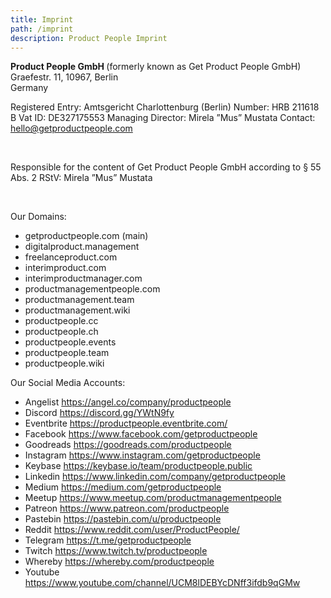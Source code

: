 ```yaml
---
title: Imprint
path: /imprint
description: Product People Imprint
---
```


<strong>Product People GmbH </strong>
(formerly known as Get Product People GmbH)
<br />
Graefestr. 11, 10967, Berlin
<br />
Germany

Registered Entry: Amtsgericht Charlottenburg (Berlin)
Number: HRB 211618 B
Vat ID: DE327175553
Managing Director: Mirela ”Mus” Mustata
Contact: hello@getproductpeople.com

<br />

Responsible for the content of Get Product People GmbH according to § 55 Abs. 2 RStV: Mirela ”Mus” Mustata

<br />

Our Domains:
- getproductpeople.com (main)
- digitalproduct.management
- freelanceproduct.com
- interimproduct.com
- interimproductmanager.com
- productmanagementpeople.com
- productmanagement.team
- productmanagement.wiki
- productpeople.cc
- productpeople.ch
- productpeople.events
- productpeople.team
- productpeople.wiki

Our Social Media Accounts:
- Angelist https://angel.co/company/productpeople
- Discord https://discord.gg/YWtN9fy
- Eventbrite https://productpeople.eventbrite.com/
- Facebook https://www.facebook.com/getproductpeople
- Goodreads https://goodreads.com/productpeople
- Instagram https://www.instagram.com/getproductpeople
- Keybase https://keybase.io/team/productpeople.public
- Linkedin https://www.linkedin.com/company/getproductpeople
- Medium https://medium.com/getproductpeople
- Meetup https://www.meetup.com/productmanagementpeople
- Patreon https://www.patreon.com/productpeople
- Pastebin https://pastebin.com/u/productpeople
- Reddit https://www.reddit.com/user/ProductPeople/
- Telegram https://t.me/getproductpeople
- Twitch https://www.twitch.tv/productpeople
- Whereby https://whereby.com/productpeople
- Youtube https://www.youtube.com/channel/UCM8lDEBYcDNff3ifdb9qGMw
